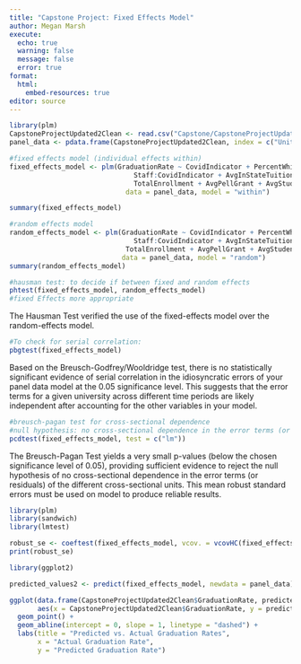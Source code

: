 ```yaml
---
title: "Capstone Project: Fixed Effects Model"
author: Megan Marsh
execute:
  echo: true
  warning: false
  message: false
  error: true
format: 
  html:
    embed-resources: true
editor: source
---
```



```r
library(plm)
CapstoneProjectUpdated2Clean <- read.csv("Capstone/CapstoneProjectUpdated2 - CapstoneProjectUpdated (1).csv")  
panel_data <- pdata.frame(CapstoneProjectUpdated2Clean, index = c("UnitID", "Year"))
```


```r
#fixed effects model (individual effects within)
fixed_effects_model <- plm(GraduationRate ~ CovidIndicator + PercentWhite + PercentWomen + 
                               Staff:CovidIndicator + AvgInStateTuition + RetentionRate + 
                               TotalEnrollment + AvgPellGrant + AvgStudentLoans, 
                             data = panel_data, model = "within")
```

```r
summary(fixed_effects_model)

#random effects model
random_effects_model <- plm(GraduationRate ~ CovidIndicator + PercentWhite + PercentWomen +
                               Staff:CovidIndicator + AvgInStateTuition + RetentionRate +
                             TotalEnrollment + AvgPellGrant + AvgStudentLoans,
                            data = panel_data, model = "random")
summary(random_effects_model)
```


```r
#hausman test: to decide if between fixed and random effects
phtest(fixed_effects_model, random_effects_model)
#fixed Effects more appropriate
```

The Hausman Test verified the use of the fixed-effects model over the random-effects model. 

```r
#To check for serial correlation:
pbgtest(fixed_effects_model)
```

Based on the Breusch-Godfrey/Wooldridge test, there is no statistically significant evidence of serial correlation in the idiosyncratic errors of your panel data model at the 0.05 significance level. This suggests that the error terms for a given university across different time periods are likely independent after accounting for the other variables in your model.

```r
#breusch-pagan test for cross-sectional dependence 
#null hypothesis: no cross-sectional dependence in the error terms (or residuals) of the different cross-sectional units
pcdtest(fixed_effects_model, test = c("lm")) 
```

The Breusch-Pagan Test yields a very small p-values (below the chosen significance level of 0.05), providing sufficient evidence to reject the null hypothesis of no cross-sectional dependence in the error terms (or residuals) of the different cross-sectional units. This mean robust standard errors must be used on model to produce reliable results. 

```r
library(plm)
library(sandwich)
library(lmtest)

robust_se <- coeftest(fixed_effects_model, vcov. = vcovHC(fixed_effects_model, type = "HC1", cluster = "group"))
print(robust_se)
```


```r
library(ggplot2)

predicted_values2 <- predict(fixed_effects_model, newdata = panel_data)

ggplot(data.frame(CapstoneProjectUpdated2Clean$GraduationRate, predicted_values2), 
       aes(x = CapstoneProjectUpdated2Clean$GraduationRate, y = predicted_values2)) +
  geom_point() +
  geom_abline(intercept = 0, slope = 1, linetype = "dashed") +
  labs(title = "Predicted vs. Actual Graduation Rates",
       x = "Actual Graduation Rate",
       y = "Predicted Graduation Rate")
```